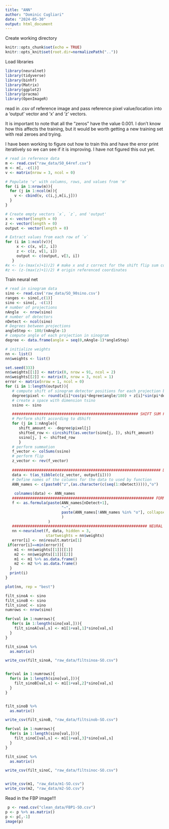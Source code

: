 ```yaml
---
title: "ANN"
author: "Dominic Cugliari"
date: "2024-05-30"
output: html_document
---
```


Create working directory

```r
knitr::opts_chunk$set(echo = TRUE)
knitr::opts_knit$set(root.dir=normalizePath(".."))
```

Load libraries

```r
library(neuralnet)
library(tidyverse)
library(binhf)
library(Matrix)
library(ggplot2)
library(pracma)
library(OpenImageR)
```

read in .csv of reference image and pass reference pixel value/location into a 'output' vector and 'x' and 'z' vectors.

It is important to note that all the "zeros" have the value 0.001. I don't know how this affects the training, but it would be worth getting a new training set with real zeroes and trying.

I have been working to figure out how to train this and have the error print iteratively so we can see if it is improving. I have not figured this out yet.

```r
# read in reference data
m <- read.csv("raw_data/SO_64ref.csv")
m <- m[, -c(1)]
v <- matrix(nrow = 3, ncol = 0)

# Populate 'v' with columns, rows, and values from 'm'
for (i in 1:nrow(m)){
  for (j in 1:ncol(m)){
    v <- cbind(v, c(i,j,m[i,j]))
  }
}

# Create empty vectors `x`, `z`, and 'output'
x <- vector(length = 0) 
z <- vector(length = 0)
output <- vector(length = 0)

# Extract values from each row of `v`
for (i in 1:ncol(v)){ 
     x <- c(x, v[2, i])
     z <- c(z, v[1, i])
     output <- c(output, v[3, i]) 
   }
#x <- (x-(max(x)+1)/2) # make x and z correct for the shift flip sum code
#z <- (z-(max(z)+1)/2) # origin referenced coordinates
```

Train neural net


```r
# read in sinogram data
sino <- read.csv('raw_data/SO_90sino.csv')
ranges <- sino[,c(1)]
sino <- sino[, -c(1)]
# number of projections
nAngle  <- nrow(sino)
# number of detectors
nDetect <- ncol(sino)
# Degrees between projections
angleStep <- 180/(nAngle-1) 
# compute angle of each projection in sinogram
degree <- data.frame(angle = seq(0,nAngle-1)*angleStep) 

# initialize weights
nn <- list()
nn$weights <- list()

set.seed(333)
nn$weights[[1]] <- matrix(0, nrow = 91, ncol = 2)
nn$weights[[2]] <- matrix(0, nrow = 3, ncol = 1)
error <- matrix(nrow = 1, ncol = 0)
for (i in 1:length(output)){
   # compute shift of sinogram detector positions for each projection based on current image pixel
   degree$pixel <- round(x[i]*cos(pi*degree$angle/180) + z[i]*sin(pi*degree$angle/180))
   # create a space with dimension tsino
   ssino <- sino   

   ######################################################## SHIFT SUM FLIP 
   # Perform shift according to dShift
   for (j in 1:nAngle){ 
      shift_amount <- -degree$pixel[j]
      shifted_row <- circshift(as.vector(sino[j, ]), shift_amount)
      ssino[j, ] <- shifted_row
      }
   # perform summation
   f_vector <- colSums(ssino) 
   # perform flip
   z_vector <- rev(f_vector)  
   
   ################################################################## DATA
   data <- t(as_tibble(c(z_vector, output[i])))
   # Define names of the columns for the data to used by function 
   ANN_names <- c(paste0("z",(as.character(c(seq(1:nDetect))))),"o") 
  
    colnames(data) <- ANN_names
   ############################################################### FORMULA
   f <- as.formula(paste(ANN_names[nDetect+1],
                         "~",
                         paste(ANN_names[!ANN_names %in% "o"], collapse = " + ")
                         )
                   ) 
   ############################################################ NEURAL NET
   nn <-neuralnet(f, data, hidden = 3,
                  startweights = nn$weights)
   error[i] <- nn$result.matrix[1]
 if(error[i]==min(error)){
    m1 <- nn$weights[[1]][[1]]
    m2 <- nn$weights[[1]][[2]]
    m1 <- m1 %>% as.data.frame()
    m2 <- m2 %>% as.data.frame()
  }
  print(i)
}

plot(nn, rep = "best")
```

```r
filt_sinoA <- sino
filt_sinoB <- sino
filt_sinoC <- sino
numrows <- nrow(sino)

for(val in 1:numrows){
   for(s in 1:length(sino[val,])){
    filt_sinoA[val,s] <- m1[1+val,1]*sino[val,s]
  }
}

filt_sinoA %>% 
  as.matrix()

write_csv(filt_sinoA, "raw_data/filtsinoa-SO.csv")


for(val in 1:numrows){
  for(s in 1:length(sino[val,])){
    filt_sinoB[val,s] <- m1[1+val,2]*sino[val,s]
  }
}


filt_sinoB %>% 
  as.matrix()

write_csv(filt_sinoB, "raw_data/filtsinob-SO.csv")

for(val in 1:numrows){
  for(s in 1:length(sino[val,])){
    filt_sinoC[val,s] <- m1[1+val,3]*sino[val,s]
  }
}

filt_sinoC %>% 
  as.matrix()

write_csv(filt_sinoC, "raw_data/filtsinoc-SO.csv")


write_csv(m1, "raw_data/m1-SO.csv")
write_csv(m2, "raw_data/m2-SO.csv")


```

Read in the FBP image!!!

```r
 p <- read.csv("clean_data/FBP1-SO.csv")
p <- p %>% as.matrix()
p <- p[,-1]
image(p)
```

